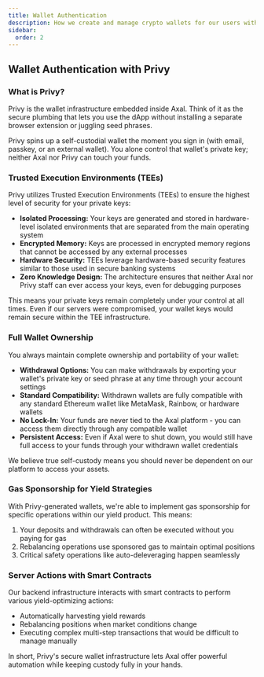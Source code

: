 ```yaml
---
title: Wallet Authentication
description: How we create and manage crypto wallets for our users with Privy
sidebar:
  order: 2
---
```


## Wallet Authentication with Privy

### What is Privy?

Privy is the wallet infrastructure embedded inside Axal. Think of it as the secure plumbing that lets you use the dApp without installing a separate browser extension or juggling seed phrases.

Privy spins up a self-custodial wallet the moment you sign in (with email, passkey, or an external wallet). You alone control that wallet's private key; neither Axal nor Privy can touch your funds.

### Trusted Execution Environments (TEEs)

Privy utilizes Trusted Execution Environments (TEEs) to ensure the highest level of security for your private keys:

- **Isolated Processing:** Your keys are generated and stored in hardware-level isolated environments that are separated from the main operating system
- **Encrypted Memory:** Keys are processed in encrypted memory regions that cannot be accessed by any external processes
- **Hardware Security:** TEEs leverage hardware-based security features similar to those used in secure banking systems
- **Zero Knowledge Design:** The architecture ensures that neither Axal nor Privy staff can ever access your keys, even for debugging purposes

This means your private keys remain completely under your control at all times. Even if our servers were compromised, your wallet keys would remain secure within the TEE infrastructure.

### Full Wallet Ownership

You always maintain complete ownership and portability of your wallet:

- **Withdrawal Options:** You can make withdrawals by exporting your wallet's private key or seed phrase at any time through your account settings
- **Standard Compatibility:** Withdrawn wallets are fully compatible with any standard Ethereum wallet like MetaMask, Rainbow, or hardware wallets
- **No Lock-In:** Your funds are never tied to the Axal platform - you can access them directly through any compatible wallet
- **Persistent Access:** Even if Axal were to shut down, you would still have full access to your funds through your withdrawn wallet credentials

We believe true self-custody means you should never be dependent on our platform to access your assets.

### Gas Sponsorship for Yield Strategies

With Privy-generated wallets, we're able to implement gas sponsorship for specific operations within our yield product. This means:

1. Your deposits and withdrawals can often be executed without you paying for gas
2. Rebalancing operations use sponsored gas to maintain optimal positions
3. Critical safety operations like auto-deleveraging happen seamlessly

### Server Actions with Smart Contracts

Our backend infrastructure interacts with smart contracts to perform various yield-optimizing actions:

- Automatically harvesting yield rewards
- Rebalancing positions when market conditions change
- Executing complex multi-step transactions that would be difficult to manage manually

In short, Privy's secure wallet infrastructure lets Axal offer powerful automation while keeping custody fully in your hands.